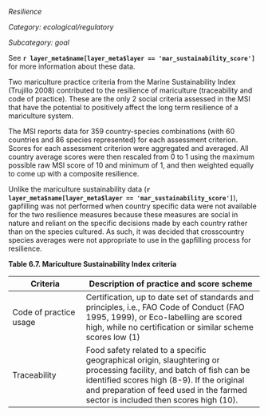 *Resilience*

*Category: ecological/regulatory*

*Subcategory: goal*

See **`r layer_meta$name[layer_meta$layer == 'mar_sustainability_score']`** for more information about these data.

Two mariculture practice criteria from the Marine Sustainability Index (Trujillo 2008) contributed to the resilience of mariculture (traceability and code of practice). These are the only 2 social criteria assessed in the MSI that have the potential to positively affect the long term resilience of a mariculture system. 

The MSI reports data for 359 country-species combinations (with 60 countries and 86 species represented) for each assessment criterion. Scores for each assessment criterion were aggregated and averaged. All country average scores were then rescaled from 0 to 1 using the maximum possible raw MSI score of 10 and minimum of 1, and then weighted equally to come up with a composite resilience. 

Unlike the mariculture sustainability data (**`r layer_meta$name[layer_meta$layer == 'mar_sustainability_score']`**), gapfilling was not performed when country specific data were not available for the two resilience measures because these measures are social in nature and reliant on the specific decisions made by each country rather than on the species cultured. As such, it was decided that crosscountry species averages were not appropriate to use in the gapfilling process for resilience.

**Table 6.7. Mariculture Sustainability Index criteria**

Criteria         | Description of practice and score scheme
----------------- | ----------------------------------------
Code of practice usage | Certification, up to date set of standards and principles, i.e., FAO Code of Conduct (FAO 1995, 1999), or Eco-labelling are scored high, while no certification or similar scheme scores low (1)
Traceability    | Food safety related to a specific geographical origin, slaughtering or processing facility, and batch of fish can be identified scores high (8-9). If the original and preparation of feed used in the farmed sector is included then scores high (10).


